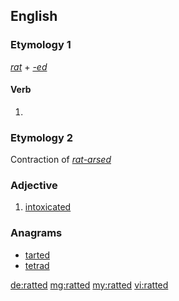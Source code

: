 ==English==

===Etymology 1===
''[[rat#Verb|rat]]'' + ''[[-ed]]''

====Verb====
{{head|en}}

# {{en-past of|rat}}

===Etymology 2===
Contraction of ''[[rat-arsed]]''

===Adjective===
{{en-adj}}

# {{context|British|slang|lang=en}} [[intoxicated]]

===Anagrams===
* [[tarted#English|tarted]]
* [[tetrad#English|tetrad]]

[[de:ratted]]
[[mg:ratted]]
[[my:ratted]]
[[vi:ratted]]